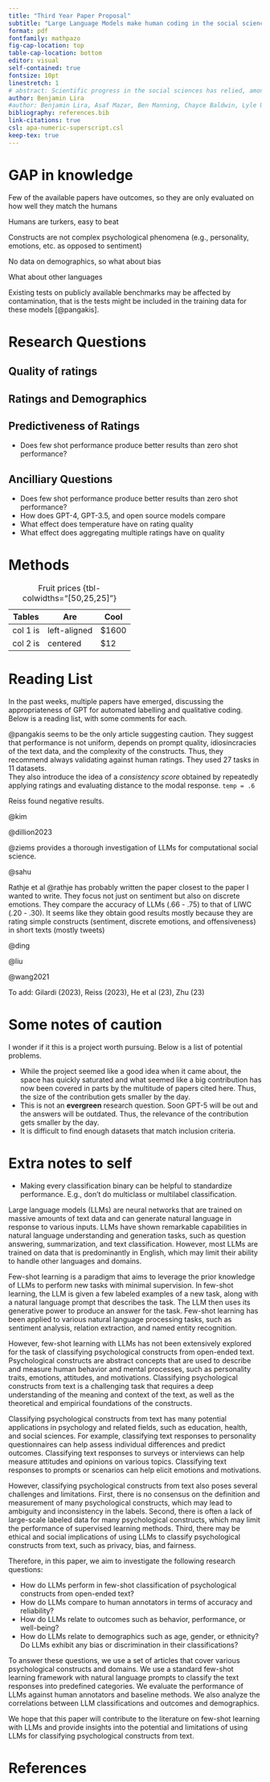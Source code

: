 ```yaml
---
title: "Third Year Paper Proposal"
subtitle: "Large Language Models make human coding in the social sciences obsolete"
format: pdf
fontfamily: mathpazo
fig-cap-location: top
table-cap-location: bottom
editor: visual
self-contained: true
fontsize: 10pt
linestretch: 1
# abstract: Scientific progress in the social sciences has relied, among other tools, on trained raters reading text and categorizing it. We argue that advances in natural language processing, especially the advent of large language models have made this practice obsolete. We show how repeated automatic ratings compared to content expert and externally valid expert ratings of personal qualities in college admissions. Compared to human raters, machine ratings can be more reliable, and orders of magnitude cheaper and faster than human raters. We offer recommendations on how to optimally do this, and provide an R package and tutorial for LLM coding.
author: Benjamin Lira
#author: Benjamin Lira, Asaf Mazar, Ben Manning, Chayce Baldwin, Lyle Ungar, David Yeager, James Gross, and Angela Duckworth
bibliography: references.bib
link-citations: true
csl: apa-numeric-superscript.csl
keep-tex: true
---
```


# GAP in knowledge

Few of the available papers have outcomes, so they are only evaluated on how well they match the humans

Humans are turkers, easy to beat

Constructs are not complex psychological phenomena (e.g., personality, emotions, etc. as opposed to sentiment)

No data on demographics, so what about bias

What about other languages

Existing tests on publicly available benchmarks may be affected by contamination, that is the tests might be included in the training data for these models [@pangakis].

# Research Questions

## Quality of ratings

## Ratings and Demographics

## Predictiveness of Ratings

-   Does few shot performance produce better results than zero shot performance?

## Ancilliary Questions

-   Does few shot performance produce better results than zero shot performance?
-   How does GPT-4, GPT-3.5, and open source models compare
-   What effect does temperature have on rating quality
-   What effect does aggregating multiple ratings have on quality

# Methods

| Tables   |      Are      |  Cool |
|----------|-------------|------|
| col 1 is |  left-aligned | $1600 |
| col 2 is |    centered   |   $12 |
: Fruit prices {tbl-colwidths="[50,25,25]"}


# Reading List

In the past weeks, multiple papers have emerged, discussing the appropriateness of GPT for automated labelling and qualitative coding. Below is a reading list, with some comments for each.

@pangakis seems to be the only article suggesting caution. They suggest that performance is not uniform, depends on prompt quality, idiosincracies of the text data, and the complexity of the constructs. Thus, they recommend always validating against human ratings. They used 27 tasks in 11 datasets.\
They also introduce the idea of a *consistency score* obtained by repeatedly applying ratings and evaluating distance to the modal response. `temp = .6`

Reiss found negative results.

@kim

@dillion2023

@ziems provides a thorough investigation of LLMs for computational social science.

@sahu

Rathje et al @rathje has probably written the paper closest to the paper I wanted to write. They focus not just on sentiment but also on discrete emotions. They compare the accuracy of LLMs (.66 - .75) to that of LIWC (.20 - .30). It seems like they obtain good results mostly because they are rating simple constructs (sentiment, discrete emotions, and offensiveness) in short texts (mostly tweets)

@ding

@liu

@wang2021

To add: Gilardi (2023), Reiss (2023), He et al (23), Zhu (23)

# Some notes of caution

I wonder if it this is a project worth pursuing. Below is a list of potential problems.

-   While the project seemed like a good idea when it came about, the space has quickly saturated and what seemed like a big contribution has now been covered in parts by the multitude of papers cited here. Thus, the size of the contribution gets smaller by the day.
-   This is not an **evergreen** research question. Soon GPT-5 will be out and the answers will be outdated. Thus, the relevance of the contribution gets smaller by the day.
-   It is difficult to find enough datasets that match inclusion criteria.

# Extra notes to self
- Making every classification binary can be helpful to standardize performance. E.g., don't do multiclass or multilabel classification.

Large language models (LLMs) are neural networks that are trained on massive amounts of text data and can generate natural language in response to various inputs. LLMs have shown remarkable capabilities in natural language understanding and generation tasks, such as question answering, summarization, and text classification. However, most LLMs are trained on data that is predominantly in English, which may limit their ability to handle other languages and domains.

Few-shot learning is a paradigm that aims to leverage the prior knowledge of LLMs to perform new tasks with minimal supervision. In few-shot learning, the LLM is given a few labeled examples of a new task, along with a natural language prompt that describes the task. The LLM then uses its generative power to produce an answer for the task. Few-shot learning has been applied to various natural language processing tasks, such as sentiment analysis, relation extraction, and named entity recognition.

However, few-shot learning with LLMs has not been extensively explored for the task of classifying psychological constructs from open-ended text. Psychological constructs are abstract concepts that are used to describe and measure human behavior and mental processes, such as personality traits, emotions, attitudes, and motivations. Classifying psychological constructs from text is a challenging task that requires a deep understanding of the meaning and context of the text, as well as the theoretical and empirical foundations of the constructs.

Classifying psychological constructs from text has many potential applications in psychology and related fields, such as education, health, and social sciences. For example, classifying text responses to personality questionnaires can help assess individual differences and predict outcomes. Classifying text responses to surveys or interviews can help measure attitudes and opinions on various topics. Classifying text responses to prompts or scenarios can help elicit emotions and motivations.

However, classifying psychological constructs from text also poses several challenges and limitations. First, there is no consensus on the definition and measurement of many psychological constructs, which may lead to ambiguity and inconsistency in the labels. Second, there is often a lack of large-scale labeled data for many psychological constructs, which may limit the performance of supervised learning methods. Third, there may be ethical and social implications of using LLMs to classify psychological constructs from text, such as privacy, bias, and fairness.

Therefore, in this paper, we aim to investigate the following research questions:

- How do LLMs perform in few-shot classification of psychological constructs from open-ended text?
- How do LLMs compare to human annotators in terms of accuracy and reliability?
- How do LLMs relate to outcomes such as behavior, performance, or well-being?
- How do LLMs relate to demographics such as age, gender, or ethnicity? Do LLMs exhibit any bias or discrimination in their classifications?

To answer these questions, we use a set of articles that cover various psychological constructs and domains. We use a standard few-shot learning framework with natural language prompts to classify the text responses into predefined categories. We evaluate the performance of LLMs against human annotators and baseline methods. We also analyze the correlations between LLM classifications and outcomes and demographics.

We hope that this paper will contribute to the literature on few-shot learning with LLMs and provide insights into the potential and limitations of using LLMs for classifying psychological constructs from text.

# References